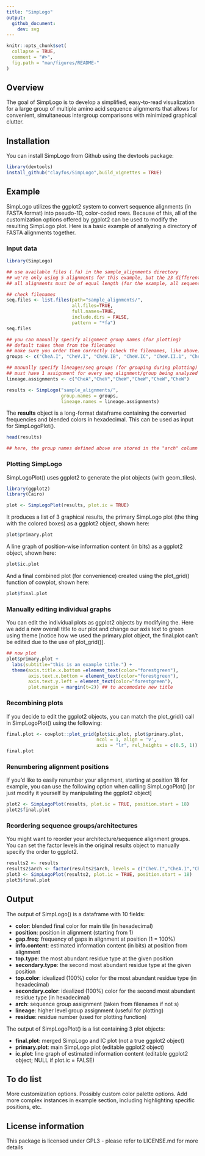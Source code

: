 ```yaml
---
title: "SimpLogo"
output: 
  github_document:
    dev: svg
---
```


<!-- README.md is generated from README.Rmd. Please edit that file -->

```r
knitr::opts_chunk$set(
  collapse = TRUE,
  comment = "#>",
  fig.path = "man/figures/README-"
)
```

<!-- badges: start -->
<!-- badges: end -->

## Overview

The goal of SimpLogo is to develop a simplified, easy-to-read visualization for a large group of multiple amino acid sequence alignments that allows for convenient, simultaneous intergroup comparisons with minimized graphical clutter.

## Installation

You can install SimpLogo from Github using the devtools package:

``` r
library(devtools)
install_github("clayfos/SimpLogo",build_vignettes = TRUE)
```

## Example

SimpLogo utilizes the ggplot2 system to convert sequence alignments (in FASTA format) into pseudo-1D, color-coded rows. Because of this, all of the customization options offered by ggplot2 can be used to modify the resulting SimpLogo plot. Here is a basic example of analyzing a directory of FASTA alignments together.

### Input data

```r
library(SimpLogo)

## use available files (.fa) in the sample_alignments directory
## we're only using 5 alignments for this example, but the 23 different CheW-containing architectures referenced in the publication can be found in the chew_alignments directory
## all alignments must be of equal length (for the example, all sequences were aligned simultaneously to the CheW-like Pfam HMM, then split into separate sequence groups)

## check filenames
seq.files <- list.files(path="sample_alignments/", 
                        all.files=TRUE, 
                        full.names=TRUE, 
                        include.dirs = FALSE,
                        pattern = "*fa")
seq.files

## you can manually specify alignment group names (for plotting)
## default takes them from the filenames
## make sure you order them correctly (check the filenames, like above)
groups <- c("CheA.I", "CheV.I", "CheW.IB", "CheW.IC", "CheW.II.1", "CheW.II.2")

## manually specify lineages/seq groups (for grouping during plotting)
## must have 1 assignment for every seq alignment/group being analyzed
lineage.assignments <- c("CheA","CheV","CheW","CheW","CheW","CheW")

results <- SimpLogo("sample_alignments/",
                    group.names = groups,
                    lineage.names = lineage.assignments)
```

The **results** object is a long-format dataframe containing the converted frequencies and blended colors in hexadecimal. This can be used as input for SimpLogoPlot().

```r
head(results)

## here, the group names defined above are stored in the "arch" column
```

### Plotting SimpLogo

SimpLogoPlot() uses ggplot2 to generate the plot objects (with geom_tiles). 

```r
library(ggplot2)
library(Cairo)

plot <- SimpLogoPlot(results, plot.ic = TRUE)
```

It produces a list of 3 graphical results, the primary SimpLogo plot (the thing with the colored boxes) as a ggplot2 object, shown here: 


```r
plot$primary.plot
```


A line graph of position-wise information content (in bits) as a ggplot2 object, shown here:
 
 
```r
plot$ic.plot
```


And a final combined plot (for convenience) created using the plot_grid() function of cowplot, shown here:


```r
plot$final.plot
```

### Manually editing individual graphs

You can edit the individual plots as ggplot2 objects by modifying the. Here we add a new overall title to our plot and change our axis text to green using theme [notice how we used the primary.plot object, the final.plot can't be edited due to the use of plot_grid()].

```r
## now plot
plot$primary.plot + 
  labs(subtitle="this is an example title.") + 
  theme(axis.title.x.bottom =element_text(color="forestgreen"), 
        axis.text.x.bottom = element_text(color="forestgreen"), 
        axis.text.y.left = element_text(color="forestgreen"),
        plot.margin = margin(t=2)) ## to accomodate new title
```

### Recombining plots

If you decide to edit the ggplot2 objects, you can match the plot_grid() call in SimpLogoPlot() using the following:

```r
final.plot <- cowplot::plot_grid(plot$ic.plot, plot$primary.plot,
                                 ncol = 1, align = 'v',
                                 axis = "lr", rel_heights = c(0.5, 1))
final.plot
```

### Renumbering alignment positions

If you'd like to easily renumber your alignment, starting at position 18 for example, you can use the following option when calling SimpLogoPlot() [or just modify it yourself by manipulating the ggplot2 object]

```r
plot2 <- SimpLogoPlot(results, plot.ic = TRUE, position.start = 18)
plot2$final.plot
```

### Reordering sequence groups/architectures

You might want to reorder your architecture/sequence alignment groups. You can set the factor levels in the original results object to manually specify the order to ggplot2.

```r
results2 <- results
results2$arch <- factor(results2$arch, levels = c("CheV.I","CheA.I","CheW.IB","CheW.IC","CheW.II.1","CheW.II.2"), ordered = TRUE) ## put CheV first, then CheA, then CheW
plot3 <- SimpLogoPlot(results2, plot.ic = TRUE, position.start = 18)
plot3$final.plot
```


## Output
The output of SimpLogo() is a dataframe with 10 fields:

* **color**: blended final color for main tile (in hexadecimal)
* **position**: position in alignment (starting from 1)
* **gap.freq**: frequency of gaps in alignment at position (1 = 100%)
* **info.content**: estimated information content (in bits) at position from alignment
* **top.type**: the most abundant residue type at the given position
* **secondary.type**: the second most abundant residue type at the given position
* **top.color**: idealized (100%) color for the most abundant residue type (in hexadecimal)
* **secondary.color**: idealized (100%) color for the second most abundant residue type (in hexadecimal)
* **arch**: sequence group assignment (taken from filenames if not s)
* **lineage**: higher level group assignment (useful for plotting)
* **residue**: residue number (used for plotting function)

The output of SimpLogoPlot() is a list containing 3 plot objects:

* **final.plot**: merged SimpLogo and IC plot (not a true ggplot2 object)
* **primary.plot**: main SimpLogo plot (editable ggplot2 object)
* **ic.plot**: line graph of estimated information content (editable ggplot2 object; NULL if plot.ic = FALSE)

## To do list
More customization options.
Possibly custom color palette options.
Add more complex instances in example section, including highlighting specific positions, etc.

## License information
This package is licensed under GPL3 - please refer to LICENSE.md for more details
